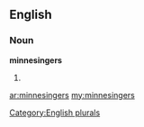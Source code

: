 ==English==

===Noun===
'''minnesingers'''

# {{plural of|[[minnesinger]]}}

[[Category:English plurals]]

[[ar:minnesingers]]
[[my:minnesingers]]